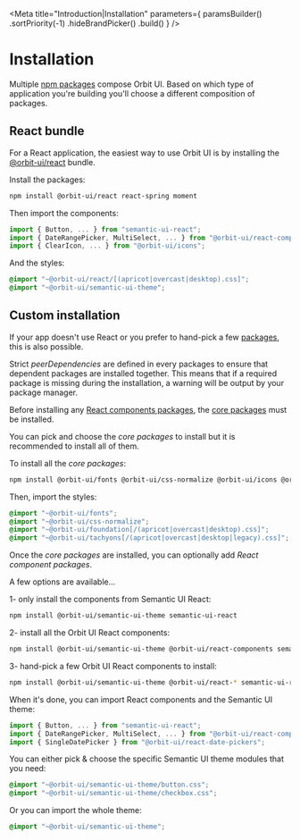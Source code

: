 
<Meta
    title="Introduction|Installation"
    parameters={
        paramsBuilder()
            .sortPriority(-1)
            .hideBrandPicker()
            .build()
    }
/>

<GithubLink filePath="/" />

# Installation

Multiple [npm packages](https://www.npmjs.com/settings/orbit-ui/packages) compose Orbit UI. Based on which type of application you're building you'll choose a different composition of packages.

## React bundle

For a React application, the easiest way to use Orbit UI is by installing the [@orbit-ui/react](https://www.npmjs.com/package/@orbit-ui/react) bundle.

Install the packages:

```bash
npm install @orbit-ui/react react-spring moment
```

Then import the components:

```javascript
import { Button, ... } from "semantic-ui-react";
import { DateRangePicker, MultiSelect, ... } from "@orbit-ui/react-components";
import { ClearIcon, ... } from "@orbit-ui/icons";
```

And the styles:

```css
@import "~@orbit-ui/react/[(apricot|overcast|desktop).css]";
@import "~@orbit-ui/semantic-ui-theme";
```

## Custom installation

If your app doesn't use React or you prefer to hand-pick a few [packages](https://www.npmjs.com/settings/orbit-ui/packages), this is also possible.

Strict *peerDependencies* are defined in every packages to ensure that dependent packages are installed together. This means that if a required package is missing during the installation, a warning will be output by your package manager.

Before installing any [React components packages](https://github.com/gsoft-inc/sg-orbit#react-components), the [core packages](https://github.com/gsoft-inc/sg-orbit#core) must be installed.

You can pick and choose the *core packages* to install but it is recommended to install all of them.

To install all the *core packages*:

```bash
npm install @orbit-ui/fonts @orbit-ui/css-normalize @orbit-ui/icons @orbit-ui/foundation @orbit-ui/tachyons
```

Then, import the styles:

```css
@import "~@orbit-ui/fonts";
@import "~@orbit-ui/css-normalize";
@import "~@orbit-ui/foundation[/(apricot|overcast|desktop).css]";
@import "~@orbit-ui/tachyons[/(apricot|overcast|desktop|legacy).css]";
```

Once the *core packages* are installed, you can optionally add *React component packages*.

A few options are available...

1- only install the components from Semantic UI React:

```bash
npm install @orbit-ui/semantic-ui-theme semantic-ui-react
```

2- install all the Orbit UI React components:

```bash
npm install @orbit-ui/semantic-ui-theme @orbit-ui/react-components semantic-ui-react react-spring styled-jsx moment lodash
```

3- hand-pick a few Orbit UI React components to install:

```bash
npm install @orbit-ui/semantic-ui-theme @orbit-ui/react-* semantic-ui-react styled-jsx
```

When it's done, you can import React components and the Semantic UI theme:

```javascript
import { Button, ... } from "semantic-ui-react";
import { DateRangePicker, MultiSelect, ... } from "@orbit-ui/react-components";
import { SingleDatePicker } from "@orbit-ui/react-date-pickers";
```

You can either pick & choose the specific Semantic UI theme modules that you need:

```css
@import "~@orbit-ui/semantic-ui-theme/button.css";
@import "~@orbit-ui/semantic-ui-theme/checkbox.css";
```

Or you can import the whole theme:

```css
@import "~@orbit-ui/semantic-ui-theme";
```
